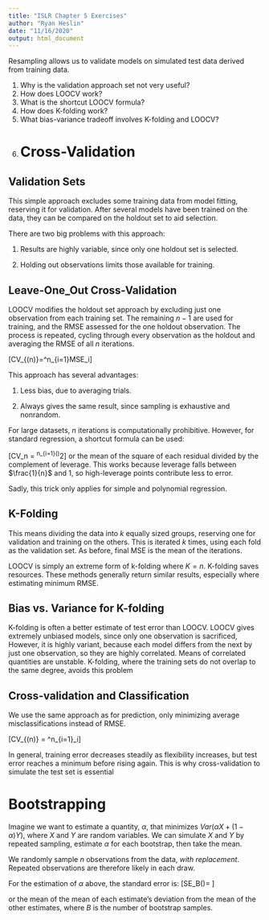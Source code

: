 ```yaml
---
title: "ISLR Chapter 5 Exercises"
author: "Ryan Heslin"
date: "11/16/2020"
output: html_document
---
```


Resampling allows us to validate models on simulated test data derived from training data.


1. Why is the validation approach set not very useful?
2. How does LOOCV work?
3. What is the shortcut LOOCV formula?
4. How does K-folding work?
5. What bias-variance tradeoff involves K-folding and LOOCV?
6. 
# Cross-Validation

## Validation Sets

This simple approach excludes some training data from model fitting, reserving it for validation. After several models have been trained on the data, they can be compared on the holdout set to aid selection.

There are two big problems with this approach:

1. Results are highly variable, since only one holdout set is selected.

2. Holding out observations limits those available for training.

## Leave-One_Out Cross-Validation

LOOCV modifies the holdout set approach by excluding just one observation from each training set. The remaining $n-1$ are used for training, and the RMSE assessed for the one holdout observation. The process is repeated, cycling through every observation as the holdout and averaging the RMSE of all $n$ iterations.

\[CV_{(n)}=\frac{1}{n}\sum^n_{i=1}MSE_i\]

This approach has several advantages:

1. Less bias, due to averaging trials.

2. Always gives the same result, since sampling is exhaustive and nonrandom.

For large datasets, $n$ iterations is computationally prohibitive. However, for standard regression, a shortcut formula can be used:

\[CV_n = \frac{1}{n}\sum^n_{i=1}\Big(\frac{y_i - \hat{y}_i}{1-h_i}\Big)^2\]
or the mean of the square of each residual divided by the complement of leverage. This works because leverage falls between $\frac{1}{n}$ and 1, so high-leverage points contribute less to error.

Sadly, this trick only applies for simple and polynomial regression.

## K-Folding

This means dividing the data into $k$ equally sized groups, reserving one for validation and training on the others. This is iterated $k$ times, using each fold as the validation set. As before, final MSE is the mean of the iterations.

LOOCV is simply an extreme form of k-folding where $K=n$. K-folding saves resources. These methods generally return similar results, especially where estimating minimum RMSE.

## Bias vs. Variance for K-folding

K-folding is often a better estimate of test error than LOOCV. LOOCV gives extremely unbiased models, since only one observation is sacrificed, However, it is highly variant, because each model differs from the next by just one observation, so they are highly correlated. Means of correlated quantities are unstable. K-folding, where the training sets do not overlap to the same degree, avoids this problem

## Cross-validation and Classification

We use the same approach as for prediction, only minimizing average misclassifications instead of RMSE.

\[CV_{(n)} = \frac{1}{n}\sum^n_{i=1}\text{Err}_i\]

In general, training error decreases steadily as flexibility increases, but test error reaches a minimum before rising again. This is why cross-validation to simulate the test set is essential

# Bootstrapping

Imagine we want to estimate a quantity, $\alpha$, that minimizes $Var(\alpha{X} +(1-\alpha)Y)$, where $X$ and $Y$ are random variables. We can simulate $X$ and $Y$ by repeated sampling, estimate $\alpha$ for each bootstrap, then take the mean.

We randomly sample $n$ observations from the data, _with replacement_. Repeated observations are therefore likely in each draw. 

For the estimation of $\alpha$ above, the standard error is:
\[SE_B(\hat\alpha)= \sqrt{\frac{1}{B-1}\sum^{B}_{r=1}
\Bigg(\hat\alpha^{*r}-\frac{1}{B}\sum^{B}_{r'=1}\hat\alpha^{*r'}\Bigg)^2}\]

or the mean of the mean of each estimate's deviation from the mean of the other estimates,
where $B$ is the number of bootstrap samples.

